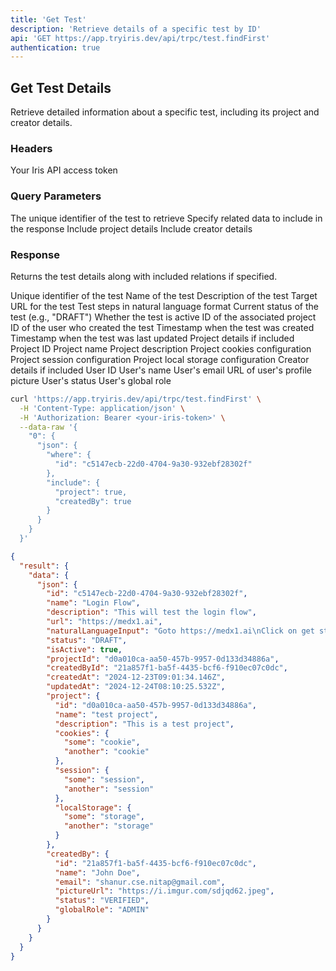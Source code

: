 ```yaml
---
title: 'Get Test'
description: 'Retrieve details of a specific test by ID'
api: 'GET https://app.tryiris.dev/api/trpc/test.findFirst'
authentication: true
---
```


## Get Test Details

Retrieve detailed information about a specific test, including its project and creator details.

### Headers

<ParamField header="IRIS_ACCESS_TOKEN" type="string" required>
  Your Iris API access token
</ParamField>

### Query Parameters

<ParamField query="id" type="string" required>
  The unique identifier of the test to retrieve
</ParamField>

<ParamField query="include" type="object">
  Specify related data to include in the response
  
  <Expandable title="Include Object Properties">
    <ParamField query="project" type="boolean">
      Include project details
    </ParamField>
    <ParamField query="createdBy" type="boolean">
      Include creator details
    </ParamField>
  </Expandable>
</ParamField>

### Response

Returns the test details along with included relations if specified.

<ResponseField name="id" type="string">
  Unique identifier of the test
</ResponseField>

<ResponseField name="name" type="string">
  Name of the test
</ResponseField>

<ResponseField name="description" type="string">
  Description of the test
</ResponseField>

<ResponseField name="url" type="string">
  Target URL for the test
</ResponseField>

<ResponseField name="naturalLanguageInput" type="string">
  Test steps in natural language format
</ResponseField>

<ResponseField name="status" type="string">
  Current status of the test (e.g., "DRAFT")
</ResponseField>

<ResponseField name="isActive" type="boolean">
  Whether the test is active
</ResponseField>

<ResponseField name="projectId" type="string">
  ID of the associated project
</ResponseField>

<ResponseField name="createdById" type="string">
  ID of the user who created the test
</ResponseField>

<ResponseField name="createdAt" type="date">
  Timestamp when the test was created
</ResponseField>

<ResponseField name="updatedAt" type="date">
  Timestamp when the test was last updated
</ResponseField>

<ResponseField name="project" type="object">
  Project details if included
  
  <Expandable title="Project Properties">
    <ResponseField name="id" type="string">
      Project ID
    </ResponseField>
    <ResponseField name="name" type="string">
      Project name
    </ResponseField>
    <ResponseField name="description" type="string">
      Project description
    </ResponseField>
    <ResponseField name="cookies" type="object">
      Project cookies configuration
    </ResponseField>
    <ResponseField name="session" type="object">
      Project session configuration
    </ResponseField>
    <ResponseField name="localStorage" type="object">
      Project local storage configuration
    </ResponseField>
  </Expandable>
</ResponseField>

<ResponseField name="createdBy" type="object">
  Creator details if included
  
  <Expandable title="Creator Properties">
    <ResponseField name="id" type="string">
      User ID
    </ResponseField>
    <ResponseField name="name" type="string">
      User's name
    </ResponseField>
    <ResponseField name="email" type="string">
      User's email
    </ResponseField>
    <ResponseField name="pictureUrl" type="string">
      URL of user's profile picture
    </ResponseField>
    <ResponseField name="status" type="string">
      User's status
    </ResponseField>
    <ResponseField name="globalRole" type="string">
      User's global role
    </ResponseField>
  </Expandable>
</ResponseField>

<CodeGroup>

```bash Request Example
curl 'https://app.tryiris.dev/api/trpc/test.findFirst' \
  -H 'Content-Type: application/json' \
  -H 'Authorization: Bearer <your-iris-token>' \
  --data-raw '{
    "0": {
      "json": {
        "where": {
          "id": "c5147ecb-22d0-4704-9a30-932ebf28302f"
        },
        "include": {
          "project": true,
          "createdBy": true
        }
      }
    }
  }'
```

```json Response Example
{
  "result": {
    "data": {
      "json": {
        "id": "c5147ecb-22d0-4704-9a30-932ebf28302f",
        "name": "Login Flow",
        "description": "This will test the login flow",
        "url": "https://medx1.ai",
        "naturalLanguageInput": "Goto https://medx1.ai\nClick on get started button\nUsername: medxtest@gmail.com, password: password\nOnce login is complete, Use the tool provided to use to submit your observations as steps.",
        "status": "DRAFT",
        "isActive": true,
        "projectId": "d0a010ca-aa50-457b-9957-0d133d34886a",
        "createdById": "21a857f1-ba5f-4435-bcf6-f910ec07c0dc",
        "createdAt": "2024-12-23T09:01:34.146Z",
        "updatedAt": "2024-12-24T08:10:25.532Z",
        "project": {
          "id": "d0a010ca-aa50-457b-9957-0d133d34886a",
          "name": "test project",
          "description": "This is a test project",
          "cookies": {
            "some": "cookie",
            "another": "cookie"
          },
          "session": {
            "some": "session",
            "another": "session"
          },
          "localStorage": {
            "some": "storage",
            "another": "storage"
          }
        },
        "createdBy": {
          "id": "21a857f1-ba5f-4435-bcf6-f910ec07c0dc",
          "name": "John Doe",
          "email": "shanur.cse.nitap@gmail.com",
          "pictureUrl": "https://i.imgur.com/sdjqd62.jpeg",
          "status": "VERIFIED",
          "globalRole": "ADMIN"
        }
      }
    }
  }
}
```

</CodeGroup>

